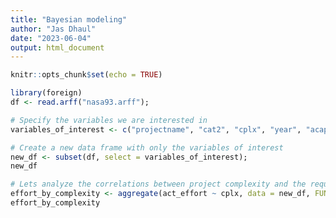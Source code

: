 ```yaml
---
title: "Bayesian modeling"
author: "Jas Dhaul"
date: "2023-06-04"
output: html_document
---
```


```r
knitr::opts_chunk$set(echo = TRUE)
```

```r
library(foreign)
df <- read.arff("nasa93.arff");

# Specify the variables we are interested in
variables_of_interest <- c("projectname", "cat2", "cplx", "year", "acap", "pcap", "act_effort");

# Create a new data frame with only the variables of interest
new_df <- subset(df, select = variables_of_interest);
new_df
```

``` r
# Lets analyze the correlations between project complexity and the required effort
effort_by_complexity <- aggregate(act_effort ~ cplx, data = new_df, FUN = mean)
effort_by_complexity
```